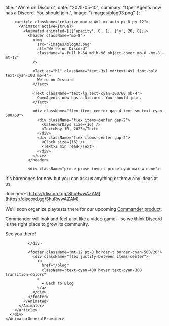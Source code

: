 
  title: "We're on Discord",
  date: "2025-05-10",
  summary: "OpenAgents now has a Discord. You should join.",
  image: "/images/blog03.png"
};

<AppLayout showSidebar>
  <OnboardingOverlayManager
    minDesktopWidth={1024}
    desktopMessage="OpenAgents requires a desktop browser for the full development experience. Please use a device with a screen width of at least 1024px."
  >
    <AnimatorGeneralProvider duration={{ enter: 0.5, exit: 0.3 }}>
      <div className="relative z-10 h-full overflow-y-auto">
        <div className="absolute inset-0 pointer-events-none">
          <GridLines lineColor="hsla(180, 100%, 75%, 0.02)" distance={40} />
          <Dots color="hsla(180, 50%, 50%, 0.02)" size={1} distance={30} />
        </div>
        
        <article className="relative max-w-4xl mx-auto px-8 py-12">
          <Animator active={true}>
            <Animated animated={[['opacity', 0, 1], ['y', 20, 0]]}>
              <header className="mb-8">
                <img 
                  src="/images/blog03.png" 
                  alt="We're on Discord"
                  className="w-full h-64 md:h-96 object-cover mb-8 -mx-8 -mt-12"
                />
                
                <Text as="h1" className="text-3xl md:text-4xl font-bold text-cyan-100 mb-4">
                  We're on Discord
                </Text>
                
                <Text className="text-lg text-cyan-300/60 mb-4">
                  OpenAgents now has a Discord. You should join.
                </Text>
                
                <div className="flex items-center gap-4 text-sm text-cyan-500/60">
                  <div className="flex items-center gap-2">
                    <CalendarDays size={16} />
                    <Text>May 10, 2025</Text>
                  </div>
                  <div className="flex items-center gap-2">
                    <Clock size={16} />
                    <Text>2 min read</Text>
                  </div>
                </div>
              </header>
              
              <div className="prose prose-invert prose-cyan max-w-none">

It's barebones for now but you can ask us anything or throw any ideas at us.

Join here: [https://discord.gg/ShuRwwAZAM](https://discord.gg/ShuRwwAZAM)

We'll soon organize playtests there for our upcoming [Commander product](https://x.com/OpenAgentsInc/status/1919797578452869267).

Commander will look and feel a lot like a video game-- so we think Discord is the right place to grow its community.

See you there!

              </div>
              
              <footer className="mt-12 pt-8 border-t border-cyan-500/20">
                <div className="flex justify-between items-center">
                  <a 
                    href="/blog" 
                    className="text-cyan-400 hover:text-cyan-300 transition-colors"
                  >
                    ← Back to Blog
                  </a>
                </div>
              </footer>
            </Animated>
          </Animator>
        </article>
      </div>
    </AnimatorGeneralProvider>
  </OnboardingOverlayManager>
</AppLayout>